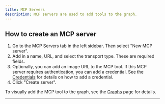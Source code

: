 ```yaml
---
title: MCP Servers
description: MCP servers are used to add tools to the graph.
---
```


## How to create an MCP server

1. Go to the MCP Servers tab in the left sidebar. Then select "New MCP server".
2. Add in a name, URL, and select the transport type. These are required fields.
3. Optionally, you can add an image URL to the MCP tool. If this MCP server requires authentication, you can add a credential. See the [Credentials](/visual-builder/credentials) for details on how to add a credential.
4. Click "Create server".

To visually add the MCP tool to the graph, see the [Graphs](/visual-builder/graphs#adding-tools) page for details.

---
